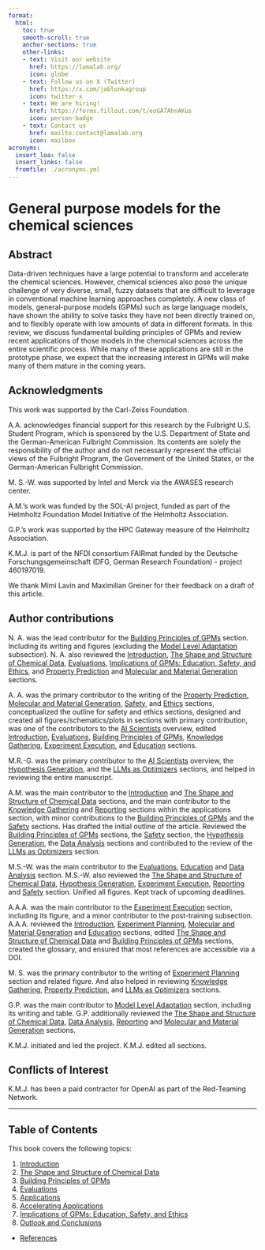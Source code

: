 ```yaml
---
format:
  html:
    toc: true
    smooth-scroll: true
    anchor-sections: true
    other-links:
    - text: Visit our website
      href: https://lamalab.org/
      icon: globe
    - text: Follow us on X (Twitter)
      href: https://x.com/jablonkagroup
      icon: twitter-x
    - text: We are hiring!
      href: https://forms.fillout.com/t/eoGA7AhnAKus
      icon: person-badge
    - text: Contact us
      href: mailto:contact@lamalab.org
      icon: mailbox
acronyms:
  insert_loa: false 
  insert_links: false  
  fromfile: ./acronyms.yml
---
```



# General purpose models for the chemical sciences {.unnumbered}

## Abstract

Data-driven techniques have a large potential to transform and accelerate the chemical sciences. 
    However, chemical sciences also pose the unique challenge of very diverse, small, fuzzy datasets that are difficult to leverage in conventional machine learning approaches completely. 
    A new class of models, general-purpose models (GPMs) such as large language models, have shown the ability to solve tasks they have not been directly trained on, and to flexibly operate with low amounts of data in different formats.
    In this review, we discuss fundamental building principles of GPMs and review recent applications of those models in the chemical sciences across the entire scientific process.
    While many of these applications are still in the prototype phase, we expect that the increasing interest in GPMs will make many of them mature in the coming years.

## Acknowledgments

This work was supported by the Carl-Zeiss Foundation. 

A.A.\ acknowledges financial support for this research by the Fulbright U.S. Student Program, which is sponsored by the U.S. Department of State and the German-American Fulbright Commission. Its contents are solely the responsibility of the author and do not necessarily represent the official views of the Fulbright Program, the Government of the United States, or the German-American Fulbright Commission. 
 
M. S.-W.\ was supported by Intel and Merck via the AWASES research center. 

A.M.'s work was funded by the SOL-AI project, funded as part of the Helmholtz Foundation Model Initiative of the Helmholtz Association. 

G.P.'s work was supported by the HPC Gateway measure of the Helmholtz Association.

K.M.J.\ is part of the NFDI consortium FAIRmat funded by the Deutsche Forschungsgemeinschaft (DFG, German Research Foundation) - project 460197019.

We thank Mimi Lavin and Maximilian Greiner for their feedback on a draft of this article.

## Author contributions

N. A. was the lead contributor for the [Building Principles of GPMs](03-architectures.qmd) section. Including its writing and figures (excluding the [Model Level Adaptation](03-architectures.qmd#sec:model_adaptation) subsection). N. A. also reviewed the [Introduction](01-introduction.qmd), [The Shape and Structure of Chemical Data](02-data_taxonomy.qmd), [Evaluations](04-evals.qmd), [Implications of GPMs: Education, Safety, and Ethics](07-safety.qmd), and [Property Prediction](05-applications.qmd#sec:prediction) and [Molecular and Material Generation](05-applications.qmd#sec:mol_generation) sections.

A. A. was the primary contributor to the writing of the [Property Prediction](05-applications.qmd#sec:prediction), [Molecular and Material Generation](05-applications.qmd#sec:mol_generation), [Safety](07-safety.qmd#sec:safety), and [Ethics](07-safety.qmd#sec:ethics) sections, conceptualized the outline for safety and ethics sections, designed and created all figures/schematics/plots in sections with primary contribution, was one of the contributors to the [AI Scientists](05-applications.qmd#sec:ai-scientists) overview, edited [Introduction](01-introduction.qmd), [Evaluations](04-evals.qmd), [Building Principles of GPMs](03-architectures.qmd), [Knowledge Gathering](05-applications.qmd#sec:information_gathering), [Experiment Execution](05-applications.qmd#sec:experiment_execution), and [Education](07-safety.qmd#sec:education) sections.

M.R.-G. was the primary contributor to the [AI Scientists](05-applications.qmd#sec:ai-scientists) overview, the [Hypothesis Generation](05-applications.qmd#sec:hypothesis), and the [LLMs as Optimizers](05-applications.qmd#sec:optimizers) sections, and helped in reviewing the entire manuscript.

A.M. was the main contributor to the [Introduction](01-introduction.qmd) and [The Shape and Structure of Chemical Data](02-data_taxonomy.qmd) sections, and the main contributor to the [Knowledge Gathering](05-applications.qmd#sec:information_gathering) and [Reporting](05-applications.qmd#sec:reporting) sections within the applications section, with minor contributions to the [Building Principles of GPMs](03-architectures.qmd) and the [Safety](07-safety.qmd#sec:safety) sections. Has drafted the initial outline of the article. Reviewed the [Building Principles of GPMs](03-architectures.qmd) sections, the [Safety](07-safety.qmd#sec:safety) section, the [Hypothesis Generation](05-applications.qmd#sec:hypothesis), the [Data Analysis](05-applications.qmd#sec:data_analysis) sections and contributed to the review of the [LLMs as Optimizers](05-applications.qmd#sec:optimizers) section.

M.S.-W. was the main contributor to the [Evaluations](04-evals.qmd), [Education](07-safety.qmd#sec:education) and [Data Analysis](05-applications.qmd#sec:data_analysis) section. M.S.-W. also reviewed the [The Shape and Structure of Chemical Data](02-data_taxonomy.qmd), [Hypothesis Generation](05-applications.qmd#sec:hypothesis), [Experiment Execution](05-applications.qmd#sec:experiment_execution), [Reporting](05-applications.qmd#sec:reporting) and [Safety](07-safety.qmd#sec:safety) section. Unified all figures. Kept track of upcoming deadlines.

A.A.A. was the main contributor to the [Experiment Execution](05-applications.qmd#sec:experiment_execution) section, including its figure, and a minor contributor to the post-training subsection. A.A.A. reviewed the [Introduction](01-introduction.qmd), [Experiment Planning](05-applications.qmd#sec:planning), [Molecular and Material Generation](05-applications.qmd#sec:mol_generation) and [Education](07-safety.qmd#sec:education) sections, edited [The Shape and Structure of Chemical Data](02-data_taxonomy.qmd) and [Building Principles of GPMs](03-architectures.qmd) sections, created the glossary, and ensured that most references are accessible via a DOI.

M. S. was the primary contributor to the writing of [Experiment Planning](05-applications.qmd#sec:planning) section and related figure. And also helped in reviewing [Knowledge Gathering](05-applications.qmd#sec:information_gathering), [Property Prediction](05-applications.qmd#sec:prediction), and [LLMs as Optimizers](05-applications.qmd#sec:optimizers) sections.

G.P. was the main contributor to [Model Level Adaptation](03-architectures.qmd#sec:model_adaptation) section, including its writing and table. G.P. additionally reviewed the [The Shape and Structure of Chemical Data](02-data_taxonomy.qmd), [Data Analysis](05-applications.qmd#sec:data_analysis), [Reporting](05-applications.qmd#sec:reporting) and [Molecular and Material Generation](05-applications.qmd#sec:mol_generation) sections.

K.M.J. initiated and led the project. K.M.J. edited all sections. 

## Conflicts of Interest
K.M.J.\ has been a paid contractor for OpenAI as part of the Red-Teaming Network.

---

## Table of Contents

This book covers the following topics:

1. [Introduction](01-introduction.qmd)
2. [The Shape and Structure of Chemical Data](02-data_taxonomy.qmd)
3. [Building Principles of GPMs](03-architectures.qmd)
4. [Evaluations](04-evals.qmd)
5. [Applications](05-applications.qmd)
6. [Accelerating Applications](06-accelerating_applications.qmd)
7. [Implications of GPMs: Education, Safety, and Ethics](07-safety.qmd)
8. [Outlook and Conclusions](08-outlook_conclusions.qmd)
-  [References](09-references.qmd)
